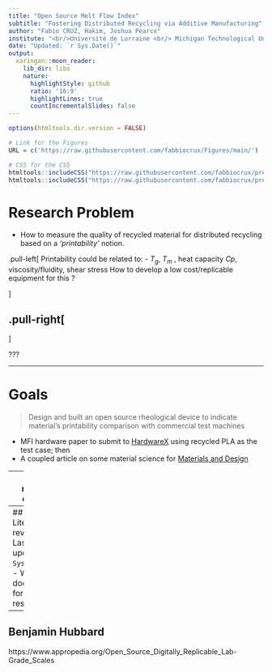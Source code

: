 ```yaml
---
title: "Open Source Melt Flow Index"
subtitle: "Fostering Distributed Recycling via Additive Manufacturing"
author: "Fabio CRUZ, Hakim, Joshua Pearce"
institute: "<br/>Université de Lorraine <br/> Michigan Technological University"
date: "Updated: `r Sys.Date()`"
output:
  xaringan::moon_reader:
    lib_dir: libs
    nature:
      highlightStyle: github
      ratio: '16:9'
      highlightLines: true
      countIncrementalSlides: false
---
```


```r
options(htmltools.dir.version = FALSE)

# Link for the Figures
URL = c('https://raw.githubusercontent.com/fabbiocrux/Figures/main/')
```

```r
# CSS for the CSS
htmltools::includeCSS("https://raw.githubusercontent.com/fabbiocrux/presentaciones/gh-pages/Assets-global/css/Fabio-fonts.css")
htmltools::includeCSS("https://raw.githubusercontent.com/fabbiocrux/presentaciones/gh-pages/Assets-global/css/Fabio.css")
```

# Research Problem

- How to measure the quality of recycled material for distributed recycling based on a *'printability'* notion.

.pull-left[
Printability could be related to:
- $T_g$, $T_m$ , heat capacity $Cp$, viscosity/fluidity, shear stress
How to develop a low cost/replicable equipment for this ?

]

.pull-right[
- 
]



???

---

# Goals

> Design and built an open source rheological device to indicate material’s printability 
comparison with commercial test machines 

- MFI hardware paper to submit to [HardwareX](https://www.journals.elsevier.com/hardwarex) using recycled PLA as the test case; then
- A coupled article on some material science for [Materials and Design](https://www.journals.elsevier.com/materials-and-design/news/reproducibility-co-special-issue-open-hardware-research)
 

---
class: middle center

# Anezka
### Timming: Nov 2019 - April 2020

Main results: 
- first prototype and trials 
- reproducibility of the test
- Calibration procedure


---
## Literature review
- Last update: "`r Sys.Date()`"
- Work document for Anezka research.


---

## Benjamin Hubbard

https://www.appropedia.org/Open_Source_Digitally_Replicable_Lab-Grade_Scales

